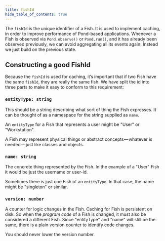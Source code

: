 ```yaml
---
title: fishId
hide_table_of_contents: true
---
```


The `fishId` is the unique identifier of a Fish. It is used to implement caching, in order to
improve performance of Pond-based applications. Whenever a Fish is observed via `Pond.observe()` or
`Pond.run()`, and it has already been observed previously, we can avoid aggregating all its events
again: Instead we just build on the previous state.

## Constructing a good FishId

Because the `fishId` is used for caching, it’s important that if two Fish have the same `fishId`,
they are really the same fish. We have split the id into three parts to make it easy to conform to
this requirement:

### `entityType: string`

This should be a string describing what sort of thing the Fish expresses. It can be thought of as a namespace
for the string supplied as `name`.

An `entityType` for a Fish that represents a user might be "User" or "Workstation".

A Fish may represent physical things or abstract concepts — whatever is needed — just like classes and objects.

### `name: string`

The concrete thing represented by the Fish. In the example of a "User" Fish it would be just the
username or user-id.

Sometimes there is just one Fish of an `entityType`. In that case, the name might be "singleton" or
similar.

### `version: number`

A counter for logic changes in the Fish. Caching for Fish is persistent on disk. So when the
_program code_ of a Fish is changed, it must also be considered a different Fish. Since "entityType"
and "name" will still be the same, there is a plain version counter to identify code changes.

You should never lower the version number.
